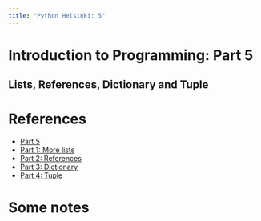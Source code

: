 ```yaml
---
title: "Python Helsinki: 5"
---
```


# Introduction to Programming: Part 5

## Lists, References, Dictionary and Tuple

# References

- [Part 5](https://programming-24.mooc.fi/part-5/){.external target='_blank'}
- [Part 1: More lists](https://programming-24.mooc.fi/part-5/1-more-lists){.external target='_blank'}
- [Part 2: References](https://programming-24.mooc.fi/part-5/2-references){.external target='_blank'}
- [Part 3: Dictionary](https://programming-24.mooc.fi/part-5/3-dictionary){.external target='_blank'}
- [Part 4: Tuple](https://programming-24.mooc.fi/part-5/4-tuple){.external target='_blank'}

# Some notes


